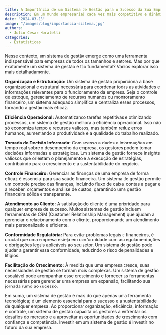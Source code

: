 ---
title: A Importância de um Sistema de Gestão para o Sucesso da Sua Empresa 
description: Em um mundo empresarial cada vez mais competitivo e dinâmico, a eficiência operacional e a tomada de decisões informadas são cruciais para o sucesso de qualquer empreendimento.
date: "2024-03-18"
image: "/images/blog/importancia-sistema.jpg"
authors:
  - Julio Cesar Moratelli
categories:
  - Estatisticas
---


Nesse contexto, um sistema de gestão emerge como uma ferramenta indispensável para empresas de todos os tamanhos e setores. Mas por que exatamente um sistema de gestão é tão fundamental? Vamos explorar isso mais detalhadamente.

**Organização e Estruturação:**
Um sistema de gestão proporciona a base organizacional e estrutural necessária para coordenar todas as atividades e informações relevantes para o funcionamento da empresa. Seja o controle de estoque, gerenciamento de recursos humanos ou monitoramento financeiro, um sistema adequado simplifica e centraliza esses processos, tornando a gestão mais eficaz.

**Eficiência Operacional:**
Automatizando tarefas repetitivas e otimizando processos, um sistema de gestão melhora a eficiência operacional. Isso não só economiza tempo e recursos valiosos, mas também reduz erros humanos, aumentando a produtividade e a qualidade do trabalho realizado.

**Tomada de Decisão Informada:**
Com acesso a dados e informações em tempo real sobre o desempenho da empresa, os gestores podem tomar decisões informadas e estratégicas. Um sistema de gestão fornece insights valiosos que orientam o planejamento e a execução de estratégias, contribuindo para o crescimento e a sustentabilidade do negócio.

**Controle Financeiro:**
Gerenciar as finanças de uma empresa de forma eficaz é essencial para sua saúde financeira. Um sistema de gestão permite um controle preciso das finanças, incluindo fluxo de caixa, contas a pagar e a receber, orçamentos e análise de custos, garantindo uma gestão financeira sólida e transparente.

**Atendimento ao Cliente:**
A satisfação do cliente é uma prioridade para qualquer empresa de sucesso. Muitos sistemas de gestão incluem ferramentas de CRM (Customer Relationship Management) que ajudam a gerenciar o relacionamento com o cliente, proporcionando um atendimento mais personalizado e eficiente.

**Conformidade Regulatória:**
Para evitar problemas legais e financeiros, é crucial que uma empresa esteja em conformidade com as regulamentações e obrigações legais aplicáveis ao seu setor. Um sistema de gestão pode ajudar a garantir essa conformidade, reduzindo o risco de penalidades e litígios.

**Facilitação do Crescimento:**
À medida que uma empresa cresce, suas necessidades de gestão se tornam mais complexas. Um sistema de gestão escalável pode acompanhar esse crescimento e fornecer as ferramentas necessárias para gerenciar uma empresa em expansão, facilitando sua jornada rumo ao sucesso.

Em suma, um sistema de gestão é mais do que apenas uma ferramenta tecnológica; é um elemento essencial para o sucesso e a sustentabilidade de qualquer empresa. Ao proporcionar organização, eficiência, informação e controle, um sistema de gestão capacita os gestores a enfrentar os desafios do mercado e a aproveitar as oportunidades de crescimento com confiança e competência. Investir em um sistema de gestão é investir no futuro da sua empresa.
